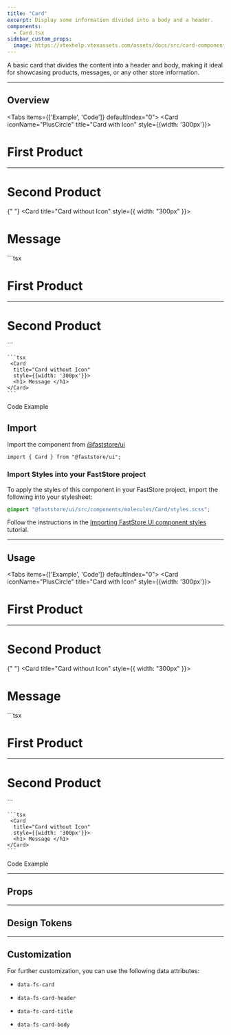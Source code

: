 ```yaml
---
title: "Card"
excerpt: Display some information divided into a body and a header.
components:
  - Card.tsx
sidebar_custom_props:
  image: https://vtexhelp.vtexassets.com/assets/docs/src/card-component___555627b06a9b8f6dfd0056637576dc8d.png
---
```


A basic card that divides the content into a header and body, making it ideal for showcasing products, messages, or any other store information.

---

## Overview

<Tabs items={['Example', 'Code']} defaultIndex="0">
  <Tab>
  <OverviewSection>
    <Card
      iconName="PlusCircle"
      title="Card with Icon"
      style={{width: '300px'}}>
      <h1> First Product </h1>
      <hr/>
      <h1> Second Product </h1>
    </Card>
  </OverviewSection>

{" "}
<OverviewSection>
  <Card title="Card without Icon" style={{ width: "300px" }}>
    <h1> Message </h1>
  </Card>
</OverviewSection>

  </Tab>
    ```tsx
    <Card
        iconName="PlusCircle"
        title="Card with Icon"
        style={{width: '300px'}}>
        <h1> First Product </h1>
        <hr/>
        <h1> Second Product </h1>
      </Card>
    ```

    ```tsx
     <Card
      title="Card without Icon"
      style={{width: '300px'}}>
      <h1> Message </h1>
    </Card>
    ```

  <Tab>
  Code Example

  </Tab>
</Tabs>

## Import

Import the component from [@faststore/ui](https://developers.vtex.com/docs/guides/faststore/components-index)

```tsx
import { Card } from "@faststore/ui";
```

### Import Styles into your FastStore project

To apply the styles of this component in your FastStore project, import the following into your stylesheet:

```scss copy
@import "@faststore/ui/src/components/molecules/Card/styles.scss";
```

Follow the instructions in the [Importing FastStore UI component styles](/docs/customizing/importing-styles-to-faststore-ui-components) tutorial.

---

## Usage

<Tabs items={['Example', 'Code']} defaultIndex="0">
  <Tab>
  <OverviewSection>
    <Card
      iconName="PlusCircle"
      title="Card with Icon"
      style={{width: '300px'}}>
      <h1> First Product </h1>
      <hr/>
      <h1> Second Product </h1>
    </Card>
  </OverviewSection>

{" "}
<OverviewSection>
  <Card title="Card without Icon" style={{ width: "300px" }}>
    <h1> Message </h1>
  </Card>
</OverviewSection>

  </Tab>
    ```tsx
    <Card
        iconName="PlusCircle"
        title="Card with Icon"
        style={{width: '300px'}}>
        <h1> First Product </h1>
        <hr/>
        <h1> Second Product </h1>
      </Card>
    ```

    ```tsx
     <Card
      title="Card without Icon"
      style={{width: '300px'}}>
      <h1> Message </h1>
    </Card>
    ```

  <Tab>
  Code Example

  </Tab>
</Tabs>

---

## Props

<ComponentPropsSection component="Card" />

---

## Design Tokens

<TokenTable>
  <TokenRow token="--fs-card-border-radius" value="var(--fs-border-radius)" />
  <TokenRow token="--fs-card-border-width" value="var(--fs-border-width)" />
  <TokenRow
    token="--fs-card-border-color"
    value="var(--fs-border-color-light)"
    isColor
  />
  <TokenDivider />
  <TokenRow token="--fs-card-header-padding" value="var(--fs-spacing-3)" />
  <TokenRow
    token="--fs-card-header-bkg-color"
    value="var(--fs-color-neutral-bkg)"
    isColor
  />
  <TokenRow
    token="--fs-card-header-font-weight"
    value="var(--fs-text-weight-bold)"
  />
  <TokenRow
    token="--fs-card-header-icon-color"
    value="var(--fs-color-main-2)"
    isColor
  />
  <TokenDivider />
  <TokenRow token="--fs-card-body-padding" value="var(--fs-spacing-3)" />
</TokenTable>

---

## Customization

For further customization, you can use the following data attributes:

- `data-fs-card`

- `data-fs-card-header`

- `data-fs-card-title`

- `data-fs-card-body`
